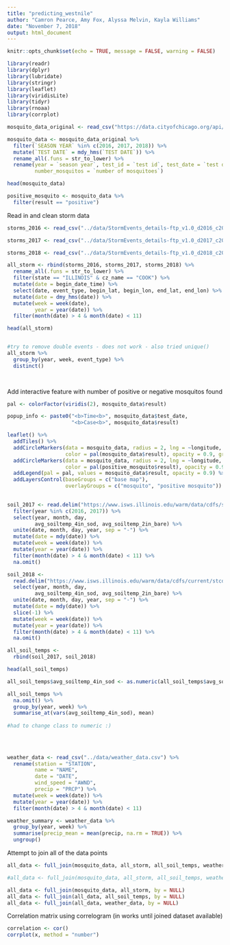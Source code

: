 ```yaml
---
title: "predicting_westnile"
author: "Camron Pearce, Amy Fox, Alyssa Melvin, Kayla Williams"
date: "November 7, 2018"
output: html_document
---
```


```r
knitr::opts_chunk$set(echo = TRUE, message = FALSE, warning = FALSE)

```



```r
library(readr)
library(dplyr)
library(lubridate)
library(stringr)
library(leaflet)
library(viridisLite)
library(tidyr)
library(rnoaa)
library(corrplot)

```

```r
mosquito_data_original <- read_csv("https://data.cityofchicago.org/api/views/jqe8-8r6s/rows.csv?accessType=DOWNLOAD") 

mosquito_data <- mosquito_data_original %>%
  filter(`SEASON YEAR` %in% c(2016, 2017, 2018)) %>%
  mutate(`TEST DATE` = mdy_hms(`TEST DATE`)) %>%
  rename_all(.funs = str_to_lower) %>%
  rename(year = `season year`, test_id = `test id`, test_date = `test date`,
         number_mosquitos = `number of mosquitoes`)

head(mosquito_data)

positive_mosquito <- mosquito_data %>%
  filter(result == "positive")


```

Read in and clean storm data
```r
storms_2016 <- read_csv("../data/StormEvents_details-ftp_v1.0_d2016_c20180718.csv") 

storms_2017 <- read_csv("../data/StormEvents_details-ftp_v1.0_d2017_c20181017.csv")

storms_2018 <- read_csv("../data/StormEvents_details-ftp_v1.0_d2018_c20181017.csv")

all_storm <- rbind(storms_2016, storms_2017, storms_2018) %>%
  rename_all(.funs = str_to_lower) %>%
  filter(state == "ILLINOIS" & cz_name == "COOK") %>%
  mutate(date = begin_date_time) %>%
  select(date, event_type, begin_lat, begin_lon, end_lat, end_lon) %>%
  mutate(date = dmy_hms(date)) %>%
  mutate(week = week(date), 
         year = year(date)) %>%
  filter(month(date) > 4 & month(date) < 11)

head(all_storm)


#try to remove double events - does not work - also tried unique()
all_storm %>%
  group_by(year, week, event_type) %>%
  distinct()

  
```

Add interactive feature with number of positive or negative mosquitos found
```r

pal <- colorFactor(viridis(2), mosquito_data$result)

popup_info <- paste0("<b>Time<b>", mosquito_data$test_date,
                     "<b>Case<b>", mosquito_data$result)

leaflet() %>%
  addTiles() %>%
  addCircleMarkers(data = mosquito_data, radius = 2, lng = ~longitude, lat = ~latitude, 
                   color = pal(mosquito_data$result), opacity = 0.9, group = "mosquito", popup = popup_info) %>% 
  addCircleMarkers(data = mosquito_data, radius = 2, lng = ~longitude, lat = ~latitude, 
                   color = pal(positive_mosquito$result), opacity = 0.9, group = "positive mosquito") %>%
  addLegend(pal = pal, values = mosquito_data$result, opacity = 0.9) %>%
  addLayersControl(baseGroups = c("base map"),
                   overlayGroups = c("mosquito", "positive mosquito"))
  
```



```r
soil_2017 <- read.delim("https://www.isws.illinois.edu/warm/data/cdfs/stcday.txt") %>% 
  filter(year %in% c(2016, 2017)) %>%
  select(year, month, day,
         avg_soiltemp_4in_sod, avg_soiltemp_2in_bare) %>% 
  unite(date, month, day, year, sep = "-") %>% 
  mutate(date = mdy(date)) %>% 
  mutate(week = week(date)) %>% 
  mutate(year = year(date)) %>%
  filter(month(date) > 4 & month(date) < 11) %>%
  na.omit()

soil_2018 <- 
  read.delim("https://www.isws.illinois.edu/warm/data/cdfs/current/stcday18.txt") %>% 
  select(year, month, day,
         avg_soiltemp_4in_sod, avg_soiltemp_2in_bare) %>% 
  unite(date, month, day, year, sep = "-") %>% 
  mutate(date = mdy(date)) %>% 
  slice(-1) %>% 
  mutate(week = week(date)) %>% 
  mutate(year = year(date)) %>%
  filter(month(date) > 4 & month(date) < 11) %>%
  na.omit()

all_soil_temps <-
  rbind(soil_2017, soil_2018) 

head(all_soil_temps)

all_soil_temps$avg_soiltemp_4in_sod <- as.numeric(all_soil_temps$avg_soiltemp_4in_sod)

all_soil_temps %>%
  na.omit() %>%
  group_by(year, week) %>% 
  summarise_at(vars(avg_soiltemp_4in_sod), mean)
  
#had to change class to numeric :)  
  
  
  
```



```r


weather_data <- read_csv("../data/weather_data.csv") %>% 
  rename(station = "STATION",
         name = "NAME",
         date = "DATE",
         wind_speed = "AWND",
         precip = "PRCP") %>% 
  mutate(week = week(date)) %>% 
  mutate(year = year(date)) %>%
  filter(month(date) > 4 & month(date) < 11)

weather_summary <- weather_data %>% 
  group_by(year, week) %>% 
  summarise(precip_mean = mean(precip, na.rm = TRUE)) %>% 
  ungroup()

 ```

Attempt to join all of the data points

```r

all_data <- full_join(mosquito_data, all_storm, all_soil_temps, weather_data)

#all_data <- full_join(mosquito_data, all_storm, all_soil_temps, weather_data)

all_data <- full_join(mosquito_data, all_storm, by = NULL)
all_data <- full_join(all_data, all_soil_temps, by = NULL)
all_data <- full_join(all_data, weather_data, by = NULL)

```


Correlation matrix using correlogram (in works until joined dataset available)

```r
correlation <- cor()
corrplot(x, method = "number")
```



